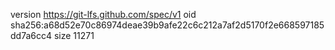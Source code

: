 version https://git-lfs.github.com/spec/v1
oid sha256:a68d52e70c86974deae39b9afe22c6c212a7af2d5170f2e668597185dd7a6cc4
size 11271
